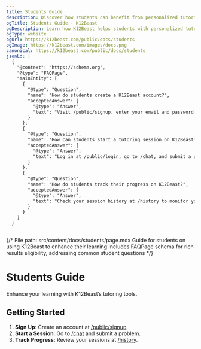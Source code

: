 ```yaml
---
title: Students Guide
description: Discover how students can benefit from personalized tutoring sessions with K12Beast.
ogTitle: Students Guide - K12Beast
ogDescription: Learn how K12Beast helps students with personalized tutoring, quizzes, and progress tracking for K12 education.
ogType: website
ogUrl: https://k12beast.com/public/docs/students
ogImage: https://k12beast.com/images/docs.png
canonical: https://k12beast.com/public/docs/students
jsonLd: |
  {
    "@context": "https://schema.org",
    "@type": "FAQPage",
    "mainEntity": [
      {
        "@type": "Question",
        "name": "How do students create a K12Beast account?",
        "acceptedAnswer": {
          "@type": "Answer",
          "text": "Visit /public/signup, enter your email and password, and verify your account via the confirmation email."
        }
      },
      {
        "@type": "Question",
        "name": "How can students start a tutoring session on K12Beast?",
        "acceptedAnswer": {
          "@type": "Answer",
          "text": "Log in at /public/login, go to /chat, and submit a problem via text or image to receive personalized tutoring."
        }
      },
      {
        "@type": "Question",
        "name": "How do students track their progress on K12Beast?",
        "acceptedAnswer": {
          "@type": "Answer",
          "text": "Check your session history at /history to monitor your improvement and learning outcomes."
        }
      }
    ]
  }
---
```


{/*
  File path: src/content/docs/students/page.mdx
  Guide for students on using K12Beast to enhance their learning
  Includes FAQPage schema for rich results eligibility, addressing common student questions
*/}

# Students Guide

Enhance your learning with K12Beast’s tutoring tools.

## Getting Started

1. **Sign Up**: Create an account at [/public/signup](/public/signup).
2. **Start a Session**: Go to [/chat](/chat) and submit a problem.
3. **Track Progress**: Review your sessions at [/history](/history).